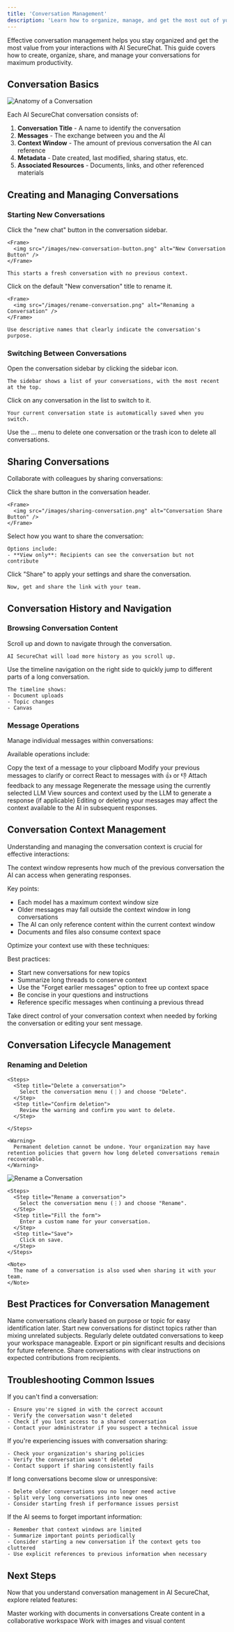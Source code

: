 ```yaml
---
title: 'Conversation Management'
description: 'Learn how to organize, manage, and get the most out of your AI SecureChat conversations'
---
```


Effective conversation management helps you stay organized and get the most value from your interactions with AI SecureChat. This guide covers how to create, organize, share, and manage your conversations for maximum productivity.

## Conversation Basics

<Frame>
  <img src="/images/securechat-nav.png" alt="Anatomy of a Conversation" />
</Frame>

Each AI SecureChat conversation consists of:

1. **Conversation Title** - A name to identify the conversation
2. **Messages** - The exchange between you and the AI
3. **Context Window** - The amount of previous conversation the AI can reference
4. **Metadata** - Date created, last modified, sharing status, etc.
5. **Associated Resources** - Documents, links, and other referenced materials

## Creating and Managing Conversations

### Starting New Conversations

<Steps>
  <Step title="Create a new conversation">
    Click the "new chat" button in the conversation sidebar.

    <Frame>
      <img src="/images/new-conversation-button.png" alt="New Conversation Button" />
    </Frame>

    This starts a fresh conversation with no previous context.
  </Step>

  <Step title="Name your conversation">
    Click on the default "New conversation" title to rename it.

    <Frame>
      <img src="/images/rename-conversation.png" alt="Renaming a Conversation" />
    </Frame>

    Use descriptive names that clearly indicate the conversation's purpose.
  </Step>

</Steps>

### Switching Between Conversations

<Steps>
  <Step title="Access your conversations">
    Open the conversation sidebar by clicking the sidebar icon.

    The sidebar shows a list of your conversations, with the most recent at the top.
  </Step>

  <Step title="Select a conversation">
    Click on any conversation in the list to switch to it.


    Your current conversation state is automatically saved when you switch.
  </Step>

  <Step title="Delete conversations">
    Use the ... menu to delete one conversation or the trash icon to delete all conversations.
  </Step>
</Steps>

## Sharing Conversations

Collaborate with colleagues by sharing conversations:

<Steps>
  <Step title="Open sharing settings">
    Click the share button in the conversation header.

    <Frame>
      <img src="/images/sharing-conversation.png" alt="Conversation Share Button" />
    </Frame>
  </Step>

  <Step title="Choose sharing options">
    Select how you want to share the conversation:


    Options include:
    - **View only**: Recipients can see the conversation but not contribute
  </Step>


  <Step title="Finalize sharing">
    Click "Share" to apply your settings and share the conversation.

    Now, get and share the link with your team.
  </Step>
</Steps>

## Conversation History and Navigation

### Browsing Conversation Content

<Steps>
  <Step title="Scroll through history">
    Scroll up and down to navigate through the conversation.

    AI SecureChat will load more history as you scroll up.
  </Step>

  <Step title="Jump to specific points">
    Use the timeline navigation on the right side to quickly jump to different parts of a long conversation.

    The timeline shows:
    - Document uploads
    - Topic changes
    - Canvas
  </Step>
</Steps>

### Message Operations

Manage individual messages within conversations:

Available operations include:

<CardGroup cols={2}>
  <Card title="Copy Message" icon="copy">
    Copy the text of a message to your clipboard
  </Card>
  <Card title="Edit Your Message" icon="pen-to-square">
    Modify your previous messages to clarify or correct
  </Card>
  <Card title="Add Reaction" icon="face-smile">
    React to messages with 👍 or 👎
  </Card>
  <Card title="Add Feedback" icon="comment">
    Attach feedback to any message
  </Card>
  <Card title="Regenerate Response" icon="link">
    Regenerate the message using the currently selected LLM
  </Card>
  <Card title="Display Details" icon="magnifying-filled">
    View sources and context used by the LLM to generate a response (if applicable)
  </Card>
</CardGroup>

<Note>
  Editing or deleting your messages may affect the context available to the AI in subsequent responses.
</Note>

## Conversation Context Management

Understanding and managing the conversation context is crucial for effective interactions:

<Accordion title="Context Window Explained">
  The context window represents how much of the previous conversation the AI can access when generating responses.

  Key points:
  - Each model has a maximum context window size
  - Older messages may fall outside the context window in long conversations
  - The AI can only reference content within the current context window
  - Documents and files also consume context space
</Accordion>

<Accordion title="Managing Context Effectively">
  Optimize your context use with these techniques:
  
  Best practices:
  - Start new conversations for new topics
  - Summarize long threads to conserve context
  - Use the "Forget earlier messages" option to free up context space
  - Be concise in your questions and instructions
  - Reference specific messages when continuing a previous thread
</Accordion>

<Accordion title="Manual Context Control">
  Take direct control of your conversation context when needed by forking the conversation or editing your sent message.

</Accordion>

## Conversation Lifecycle Management

### Renaming and Deletion

<Tabs>
  <Tab title="Deletion">

    <Steps>
      <Step title="Delete a conversation">
        Select the conversation menu (⋮) and choose "Delete".
      </Step>
      <Step title="Confirm deletion">
        Review the warning and confirm you want to delete.
      </Step>

    </Steps>

    <Warning>
      Permanent deletion cannot be undone. Your organization may have retention policies that govern how long deleted conversations remain recoverable.
    </Warning>
  </Tab>

  <Tab title="Renaming">
    <Frame>
      <img src="/images/rename-conversation.png" alt="Rename a Conversation" />
    </Frame>

    <Steps>
      <Step title="Rename a conversation">
        Select the conversation menu (⋮) and choose "Rename".
      </Step>
      <Step title="Fill the form">
        Enter a custom name for your conversation.
      </Step>
      <Step title="Save">
        Click on save.
      </Step>
    </Steps>

    <Note>
      The name of a conversation is also used when sharing it with your team.
    </Note>
  </Tab>
</Tabs>

## Best Practices for Conversation Management

<CardGroup cols={2}>
  <Card title="Use Descriptive Names" icon="signature">
    Name conversations clearly based on purpose or topic for easy identification later.
  </Card>
  <Card title="Create Dedicated Conversations" icon="object-group">
    Start new conversations for distinct topics rather than mixing unrelated subjects.
  </Card>
  <Card title="Review and Clean Up" icon="broom">
    Regularly delete outdated conversations to keep your workspace manageable.
  </Card>
  <Card title="Document Important Outcomes" icon="file-circle-check">
    Export or pin significant results and decisions for future reference.
  </Card>
  <Card title="Share Strategically" icon="share-nodes">
    Share conversations with clear instructions on expected contributions from recipients.
  </Card>
</CardGroup>

## Troubleshooting Common Issues

<AccordionGroup>
  <Accordion title="Missing conversations">
    If you can't find a conversation:

    - Ensure you're signed in with the correct account
    - Verify the conversation wasn't deleted
    - Check if you lost access to a shared conversation
    - Contact your administrator if you suspect a technical issue
  </Accordion>

  <Accordion title="Sharing problems">
    If you're experiencing issues with conversation sharing:

    - Check your organization's sharing policies
    - Verify the conversation wasn't deleted
    - Contact support if sharing consistently fails
  </Accordion>

  <Accordion title="Performance issues with long conversations">
    If long conversations become slow or unresponsive:

    - Delete older conversations you no longer need active
    - Split very long conversations into new ones
    - Consider starting fresh if performance issues persist
  </Accordion>

  <Accordion title="Context limitations">
    If the AI seems to forget important information:

    - Remember that context windows are limited
    - Summarize important points periodically
    - Consider starting a new conversation if the context gets too cluttered
    - Use explicit references to previous information when necessary
  </Accordion>
</AccordionGroup>

## Next Steps

Now that you understand conversation management in AI SecureChat, explore related features:

<CardGroup cols={3}>
  <Card title="Document Handling" icon="file-lines" href="document-handling">
    Master working with documents in conversations
  </Card>
  <Card title="Canvas" icon="pen-to-square" href="canvas">
    Create content in a collaborative workspace
  </Card>
  <Card title="Multimodal" icon="photo-film" href="multimodal">
    Work with images and visual content
  </Card>
</CardGroup>